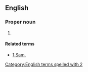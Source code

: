 ==English==

===Proper noun===
{{en-proper noun}}

# {{abbreviation of|2 Samuel}}

====Related terms====
* [[1 Sam.]]

[[Category:English terms spelled with 2]]